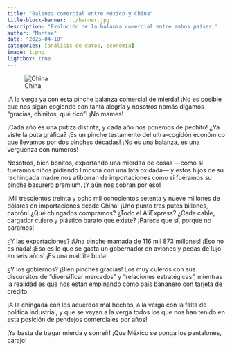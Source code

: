 ```yaml
---
title: "Balanza comercial entre México y China"
title-block-banner: ../banner.jpg
description: "Evolución de la balanza comercial entre ambos países."
author: "Montse"
date: "2025-04-10"
categories: [análisis de datos, economía]
image: 1.png
lightbox: true
---
```


![China](1.png)

¡A la verga ya con esta pinche balanza comercial de mierda! ¡No es posible que nos sigan cogiendo con tanta alegría y nosotros nomás digamos “gracias, chinitos, qué rico”! ¡No mames!

¡Cada año es una putiza distinta, y cada año nos ponemos de pechito! ¿Ya viste la puta gráfica? ¡Es un pinche testamento del ultra-cogidón económico que llevamos por dos pinches décadas! ¡No es una balanza, es una vergüenza con números!

Nosotros, bien bonitos, exportando una mierdita de cosas —como si fuéramos niños pidiendo limosna con una lata oxidada— y estos hijos de su rechingada madre nos atiborran de importaciones como si fuéramos su pinche basurero premium. ¡Y aún nos cobran por eso!

¡Mil trescientos treinta y ocho mil ochocientos setenta y nueve millones de dólares en importaciones desde China! ¡Uno punto tres putos billones, cabrón! ¿Qué chingados compramos? ¿Todo el AliExpress? ¿Cada cable, cargador culero y plástico barato que existe? ¡Parece que sí, porque no paramos!

¿Y las exportaciones? ¡Una pinche mamada de 116 mil 873 millones! ¡Eso no es nada! ¡Eso es lo que se gasta un gobernador en aviones y pedas de lujo en seis años! ¡Es una maldita burla!

¿Y los gobiernos? ¡Bien pinches gracias! Los muy culeros con sus discursitos de “diversificar mercados” y “relaciones estratégicas”, mientras la realidad es que nos están empinando como país bananero con tarjeta de crédito.

¡A la chingada con los acuerdos mal hechos, a la verga con la falta de política industrial, y que se vayan a la verga todos los que nos han tenido en esta posición de pendejos comerciales por años!

¡Ya basta de tragar mierda y sonreír! ¡Que México se ponga los pantalones, carajo!